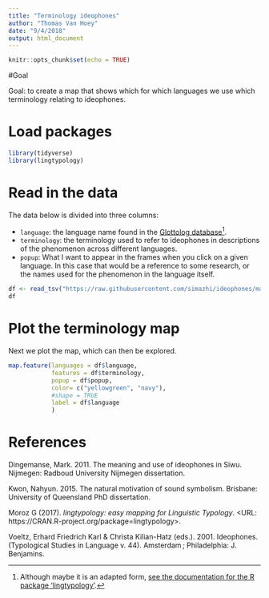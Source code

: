 ```yaml
---
title: "Terminology ideophones"
author: "Thomas Van Hoey"
date: "9/4/2018"
output: html_document
---
```


```r
knitr::opts_chunk$set(echo = TRUE)

```

#Goal

Goal: to create a map that shows which for which languages we use which terminology relating to ideophones.

# Load packages
```r
library(tidyverse)
library(lingtypology)
```


# Read in the data

The data below is divided into three columns:

* `language`: the language name found in the [Glottolog database](http://glottolog.org/)^[Although maybe it is an adapted form, [see the documentation for the R package 'lingtypology'](https://ropensci.github.io/lingtypology/lingtypology_glottolog_functions.html).].
* `terminology`: the terminology used to refer to ideophones in descriptions of the phenomenon across different languages.
* `popup`: What I want to appear in the frames when you click on a given language. In this case that would be a reference to some research, or the names used for the phenomenon in the language itself.

```r
df <- read_tsv("https://raw.githubusercontent.com/simazhi/ideophones/master/terminology_map.csv")
df
```


# Plot the terminology map

Next we plot the map, which can then be explored.

```r
map.feature(languages = df$language,
            features = df$terminology,
            popup = df$popup,
            color= c("yellowgreen", "navy"),
            #shape = TRUE
            label = df$language
            )

```






# References

Dingemanse, Mark. 2011. The meaning and use of ideophones in Siwu. Nijmegen: Radboud University Nijmegen dissertation.

Kwon, Nahyun. 2015. The natural motivation of sound symbolism. Brisbane: University of Queensland PhD dissertation.

Moroz G (2017). _lingtypology: easy mapping for Linguistic Typology_. <URL: https://CRAN.R-project.org/package=lingtypology>.

Voeltz, Erhard Friedrich Karl & Christa Kilian-Hatz (eds.). 2001. Ideophones. (Typological Studies in Language v. 44). Amsterdam ; Philadelphia: J. Benjamins.

